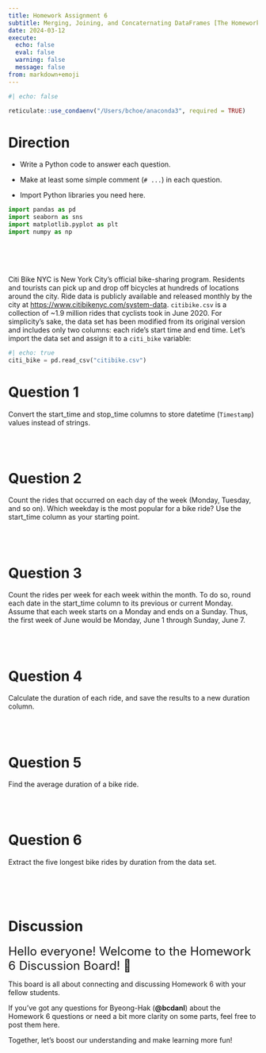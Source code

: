 ```yaml
---
title: Homework Assignment 6
subtitle: Merging, Joining, and Concaternating DataFrames [The Homework Assignment 6 may be subject to change during the Module.]
date: 2024-03-12
execute: 
  echo: false
  eval: false
  warning: false
  message: false
from: markdown+emoji
---
```


```r
#| echo: false

reticulate::use_condaenv("/Users/bchoe/anaconda3", required = TRUE)
```

# Direction

-   Write a Python code to answer each question.

-   Make at least some simple comment (`# ...`) in each question.

-   Import Python libraries you need here.

```python
import pandas as pd
import seaborn as sns
import matplotlib.pyplot as plt
import numpy as np
```

<br><br><br>

Citi Bike NYC is New York City’s official bike-sharing program. Residents and tourists can pick up and drop off bicycles at hundreds of locations around the city. Ride data is publicly available and released monthly by the city at [https://www.citibikenyc.com/system-data](https://www.citibikenyc.com/system-data). `citibike.csv` is a collection of ~1.9 million rides that cyclists took in June 2020. For simplicity’s sake, the data set has been modified from its original version and includes only two columns: each ride’s start time and end time. Let’s import the data set and assign it to a `citi_bike` variable:

```python
#| echo: true
citi_bike = pd.read_csv("citibike.csv")
```


# Question 1
Convert the start_time and stop_time columns to store datetime (`Timestamp`) values instead of strings.

<br><br>

# Question 2
Count the rides that occurred on each day of the week (Monday, Tuesday, and so on). Which weekday is the most popular for a bike ride? Use the start_time column as your starting point.

<br><br>

# Question 3
Count the rides per week for each week within the month. To do so, round each date in the start_time column to its previous or current Monday. Assume that each week starts on a Monday and ends on a Sunday. Thus, the first week of June would be Monday, June 1 through Sunday, June 7.

<br><br>

# Question 4
Calculate the duration of each ride, and save the results to a new duration column.

<br><br>

# Question 5
Find the average duration of a bike ride.

<br><br>

# Question 6
Extract the five longest bike rides by duration from the data set.



<br><br><br>

# Discussion

<font size = "5">Hello everyone! Welcome to the Homework 6 Discussion Board! 🌟</font>

This board is all about connecting and discussing Homework 6 with your fellow students.

If you've got any questions for Byeong-Hak (**@bcdanl**) about the Homework 6 questions or need a bit more clarity on some parts, feel free to post them here.

Together, let's boost our understanding and make learning more fun!

